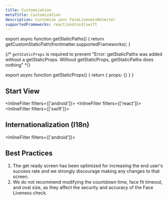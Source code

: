 ```yaml
---
title: Customization
metaTitle: Customization
description: Customize your FaceLivenessDetector
supportedFrameworks: react|android|swift
---
```



export async function getStaticPaths() {
  return getCustomStaticPath(frontmatter.supportedFrameworks);
}

{/*  `getStaticProps` is required to prevent "Error: getStaticPaths was added without a getStaticProps. Without getStaticProps, getStaticPaths does nothing" */}

export async function getStaticProps() {
  return { props: {} }
}

## Start View

<InlineFilter filters={['android']}>
  <StartAndroid />
</InlineFilter>
<InlineFilter filters={['react']}>
  <StartReact />
</InlineFilter>
<InlineFilter filters={['swift']}>
  <StartSwift />
</InlineFilter>

## Internationalization (I18n)

<InlineFilter filters={['android']}>
  <I18Android />

  <ThemeAndroid />
</InlineFilter>
<InlineFilter filters={['react']}>
  <I18React />

  <ThemeReact />

  <ComponentsReact />

  <SystemClockOffsetReact />

  <CdnReact />
</InlineFilter>
<InlineFilter filters={['swift']}>
  <I18Swift />
</InlineFilter>

## Best Practices

1. The get ready screen has been optimized for increasing the end user's success rate and we strongly discourage making any changes to that screen.
1. We do not recommend modifying the countdown time, face fit timeout, and oval size, as they affect the security and accuracy of the Face Liveness check.
